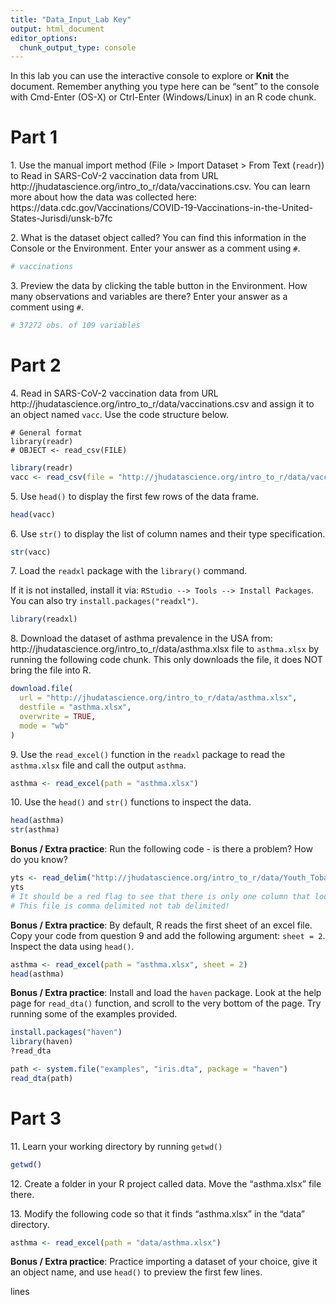 ```yaml
---
title: "Data_Input_Lab Key"
output: html_document
editor_options: 
  chunk_output_type: console
---
```


In this lab you can use the interactive console to explore or **Knit** the document. 
Remember anything you type here can be "sent" to the console with Cmd-Enter (OS-X) or Ctrl-Enter (Windows/Linux) in an R code chunk.

# Part 1  

1\. Use the manual import method (File > Import Dataset > From Text (`readr`)) to Read in SARS-CoV-2 vaccination data from URL 
http://jhudatascience.org/intro_to_r/data/vaccinations.csv. You can learn more about how the data was collected here: https://data.cdc.gov/Vaccinations/COVID-19-Vaccinations-in-the-United-States-Jurisdi/unsk-b7fc

2\. What is the dataset object called? You can find this information in the Console or the Environment. Enter your answer as a comment using `#`.

```r
# vaccinations
```


3\. Preview the data by clicking the table button in the Environment. How many observations and variables are there? Enter your answer as a comment using `#`.

```r
# 37272 obs. of 109 variables
```


# Part 2

4\. Read in SARS-CoV-2 vaccination data from URL 
http://jhudatascience.org/intro_to_r/data/vaccinations.csv
and assign it to an object named `vacc`. Use the code structure below.

```
# General format
library(readr)
# OBJECT <- read_csv(FILE)
```

```r
library(readr)
vacc <- read_csv(file = "http://jhudatascience.org/intro_to_r/data/vaccinations.csv")
```


5\. Use `head()` to display the first few rows of the data frame. 

```r
head(vacc)
```


6\. Use `str()` to display the list of column names and their type specification. 

```r
str(vacc)
```


7\. Load the `readxl` package with the `library()` command. 

If it is not installed, install it via: `RStudio --> Tools --> Install Packages`. You can also try `install.packages("readxl")`.

```r
library(readxl)
```


8\. Download the dataset of asthma prevalence in the USA from: http://jhudatascience.org/intro_to_r/data/asthma.xlsx file to `asthma.xlsx` by running the following code chunk. This only downloads the file, it does NOT bring the file into R.

```r
download.file(
  url = "http://jhudatascience.org/intro_to_r/data/asthma.xlsx",
  destfile = "asthma.xlsx",
  overwrite = TRUE,
  mode = "wb"
)
```


9\. Use the `read_excel()` function in the `readxl` package to read the `asthma.xlsx` file and call the output `asthma`. 

```r
asthma <- read_excel(path = "asthma.xlsx")
```


10\. Use the `head()` and `str()` functions to inspect the data.

```r
head(asthma)
str(asthma)
```


**Bonus / Extra practice**: Run the following code - is there a problem? How do you know?

```r
yts <- read_delim("http://jhudatascience.org/intro_to_r/data/Youth_Tobacco_Survey_YTS_Data.csv", delim = "\t")
yts
# It should be a red flag to see that there is only one column that looks like: "YEAR,LocationAbbr,LocationDesc,TopicType,TopicDesc,MeasureDesc..."
# This file is comma delimited not tab delimited!
```


**Bonus / Extra practice**: By default, R reads the first sheet of an excel file. Copy your code from question 9 and add the following argument: `sheet = 2`. Inspect the data using `head()`.

```r
asthma <- read_excel(path = "asthma.xlsx", sheet = 2)
head(asthma)
```


**Bonus / Extra practice**: Install and load the `haven` package. Look at the help page for `read_dta()` function, and scroll to the very bottom of the page. Try running some of the examples provided.

```r
install.packages("haven")
library(haven)
?read_dta

path <- system.file("examples", "iris.dta", package = "haven")
read_dta(path)
```


# Part 3

11\. Learn your working directory by running `getwd()`

```r
getwd()
```


12\. Create a folder in your R project called data. Move the "asthma.xlsx" file there. 


13\. Modify the following code so that it finds "asthma.xlsx" in the "data" directory.

```r
asthma <- read_excel(path = "data/asthma.xlsx")
```


**Bonus / Extra practice**: Practice importing a dataset of your choice, give it an object name, and use `head()` to preview the first few lines.



lines
